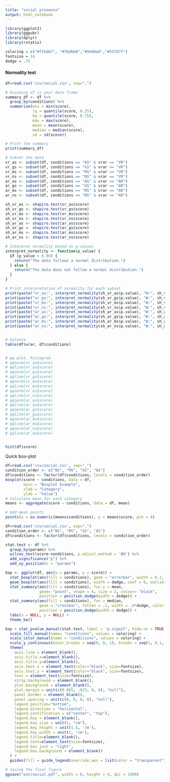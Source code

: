 ```yaml
---
title: "social presence"
output: html_notebook
---
```

```r
library(ggplot2)
library(ggpubr)
library(dplyr)
library(rstatix)

coloring = c("#ffbd67", "#f6dbb8","#94d8e0","#537b7f")
fontsize = 14
dodge = .75
```

#### Normality test

```r
df=read.csv('csv/social.csv', sep=",")

# Assuming df is your data frame
summary_df <- df %>%
  group_by(conditions) %>%
  summarise(min = min(score),
            lq = quantile(score, 0.25),
            hq = quantile(score, 0.75),
            max = max(score),
            mean = mean(score),
            median = median(score),
            sd = sd(score))

# Print the summary
print(summary_df)

# Subset the data
vr_as <- subset(df, conditions == "AS" & vrar == "VR")
vr_gs <- subset(df, conditions == "GS" & vrar == "VR")
vr_ms <- subset(df, conditions == "MS" & vrar == "VR")
vr_ns <- subset(df, conditions == "NS" & vrar == "VR")
ar_as <- subset(df, conditions == "AS" & vrar == "AR")
ar_gs <- subset(df, conditions == "GS" & vrar == "AR")
ar_ms <- subset(df, conditions == "MS" & vrar == "AR")
ar_ns <- subset(df, conditions == "NS" & vrar == "AR")

sh_vr_as <- shapiro.test(vr_as$score)
sh_vr_gs <- shapiro.test(vr_gs$score)
sh_vr_ms <- shapiro.test(vr_ms$score)
sh_vr_ns <- shapiro.test(vr_ns$score)
sh_ar_as <- shapiro.test(ar_as$score)
sh_ar_gs <- shapiro.test(ar_gs$score)
sh_ar_ms <- shapiro.test(ar_ms$score)
sh_ar_ns <- shapiro.test(ar_ns$score)

# Interpret normality based on p-values
interpret_normality <- function(p_value) {
  if (p_value > 0.05) {
    return("The data follows a normal distribution.")
  } else {
    return("The data does not follow a normal distribution.")
  }
}

# Print interpretation of normality for each subset
print(paste("vr_as:", interpret_normality(sh_vr_as$p.value), "W:", sh_vr_as$statistic, "p:", sh_vr_as$p.value))
print(paste("vr_gs:", interpret_normality(sh_vr_gs$p.value), "W:", sh_vr_gs$statistic, "p:", sh_vr_gs$p.value))
print(paste("vr_ms:", interpret_normality(sh_vr_ms$p.value), "W:", sh_vr_ms$statistic, "p:", sh_vr_ms$p.value))
print(paste("vr_ns:", interpret_normality(sh_vr_ns$p.value), "W:", sh_vr_ns$statistic, "p:", sh_vr_ns$p.value))
print(paste("ar_as:", interpret_normality(sh_ar_as$p.value), "W:", sh_ar_as$statistic, "p:", sh_ar_as$p.value))
print(paste("ar_gs:", interpret_normality(sh_ar_gs$p.value), "W:", sh_ar_gs$statistic, "p:", sh_ar_gs$p.value))
print(paste("ar_ms:", interpret_normality(sh_ar_ms$p.value), "W:", sh_ar_ms$statistic, "p:", sh_ar_ms$p.value))
print(paste("ar_ns:", interpret_normality(sh_ar_ns$p.value), "W:", sh_ar_ns$statistic, "p:", sh_ar_ns$p.value))


# balance 
table(df$vrar, df$conditions)


# qq plot, histogram
# qqnorm(vr_as$score)
# qqline(vr_as$score)
# qqnorm(vr_gs$score)
# qqline(vr_gs$score)
# qqnorm(vr_ms$score)
# qqline(vr_ms$score)
# qqnorm(vr_ns$score)
# qqline(vr_ns$score)
# qqnorm(ar_as$score)
# qqline(ar_as$score)
# qqnorm(ar_gs$score)
# qqline(ar_gs$score)
# qqnorm(ar_ms$score)
# qqline(ar_ms$score)
# qqnorm(ar_ns$score)
# qqline(ar_ns$score)


hist(df$score)
```




Quick box-plot

```r
df=read.csv('csv/social.csv', sep=",")
condition_order <- c("NS", "MS", "GS", "AS")
df$conditions <- factor(df$conditions, levels = condition_order)
boxplot(score ~ conditions, data = df, 
        main = "Boxplot Example",
        xlab = "Category",
        ylab = "Value")
# Calculate mean for each category
means <- aggregate(score ~ conditions, data = df, mean)

# Add mean points
points(x = as.numeric(means$conditions), y = means$score, pch = 4)
```


```r
df=read.csv('csv/social.csv', sep=",")
condition_order <- c("NS", "MS", "GS", "AS")
df$conditions <- factor(df$conditions, levels = condition_order)

stat.test <- df %>% 
  group_by(params) %>% 
  wilcox_test(score~conditions, p.adjust.method = 'BH') %>%
  add_significance("p") %>%
  add_xy_position(x = "params")

bxp <- ggplot(df, aes(x = params, y = score)) + 
  stat_boxplot(aes(fill = conditions), geom = "errorbar", width = 0.2, position = position_dodge(dodge)) +
  geom_boxplot(aes(fill = conditions), width = dodge, coef = 0, outlier.alpha = 0, show.legend = F) +
  stat_summary(aes(fill = conditions), fun.y = mean, 
               geom= "point", shape = 4, size = 2, colour= "black", 
               position = position_dodge(width = dodge)) +
  stat_summary(aes(fill = conditions), fun = median,
               geom = "crossbar", fatten = .1, width = .9*dodge, color = "black",
               position = position_dodge(width = dodge)) +
  labs(x = NULL, y = NULL) + 
  theme_bw()

bxp + stat_pvalue_manual(stat.test, label = 'p.signif', hide.ns = TRUE, tip.length = 0.02) + 
  scale_fill_manual(name= "conditions", values = coloring) +
  scale_color_manual(name = "conditions", values = coloring) +
  scale_y_continuous(minor_breaks = seq(0, 8, 1), breaks = seq(1, 8.1, by=1), limits=c(1, 8.1)) + 
  theme(
    axis.line = element_blank(),
    axis.title.x=element_blank(),
    axis.title.y=element_blank(),
    axis.text.x = element_text(color="black", size=fontsize),
    axis.text.y = element_text(color="black", size=fontsize),
    text = element_text(size=fontsize),
    strip.background = element_blank(),
    plot.background = element_blank(),
    plot.margin = unit(c(0.005, .025, 0, 0), "null"),
    panel.border = element_blank(),
    panel.spacing = unit(c(0, 0, 0, 0), "null"),
    legend.position="bottom",
    legend.direction = "horizontal",
    legend.justification = c("center", "top"),
    legend.key = element_blank(),
    legend.key.size = unit(1, "cm"),
    legend.key.height = unit(1.5, 'cm'), 
    legend.key.width = unit(1, 'cm'), 
    legend.title=element_blank(),
    legend.text=element_text(size=fontsize),
    legend.box.just = "right",
    legend.box.background = element_blank()
  ) + 
  guides(fill = guide_legend(override.aes = list(color = "transparent")))

# saving the final figure
ggsave("out/social.pdf", width = 8, height = 4, dpi = 1000)
  
```
